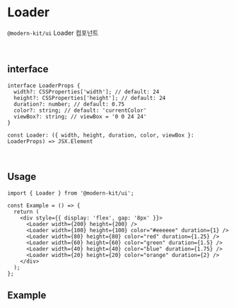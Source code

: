
# Loader

`@modern-kit/ui` Loader 컴포넌트

<br />

## interface
```tsx
interface LoaderProps {
  width?: CSSProperties['width']; // default: 24
  height?: CSSProperties['height']; // default: 24
  duration?: number; // default: 0.75
  color?: string; // default: 'currentColor'
  viewBox?: string; // viewBox = '0 0 24 24'
}

const Loader: ({ width, height, duration, color, viewBox }: LoaderProps) => JSX.Element
```

<br />

## Usage
```tsx
import { Loader } from '@modern-kit/ui';

const Example = () => {
  return (
    <div style={{ display: 'flex', gap: '8px' }}>
      <Loader width={200} height={200} />
      <Loader width={100} height={100} color="#eeeeee" duration={1} />
      <Loader width={80} height={80} color="red" duration={1.25} />
      <Loader width={60} height={60} color="green" duration={1.5} />
      <Loader width={40} height={40} color="blue" duration={1.75} />
      <Loader width={20} height={20} color="orange" duration={2} />
    </div>
  );
};
```

## Example

<div style={{ display: 'flex', gap: '8px' }}>
  <Loader width={200} height={200} />
  <Loader width={100} height={100} color="#eeeeee" duration={1} />
  <Loader width={80} height={80} color="red" duration={1.25} />
  <Loader width={60} height={60} color="green" duration={1.5} />
  <Loader width={40} height={40} color="blue" duration={1.75} />
  <Loader width={20} height={20} color="orange" duration={2} />
</div>